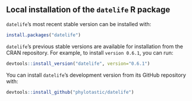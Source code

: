 ## Local installation of the `datelife` R package

`datelife`'s most recent stable version can be installed with:

```r
install.packages("datelife")
```

`datelife`'s previous stable versions are available for installation from the CRAN repository. 
For example, to install `version 0.6.1`, you can run:

```r
devtools::install_version("datelife", version="0.6.1")
```

You can install `datelife`'s development version from its GitHub repository with:

```r
devtools::install_github("phylotastic/datelife")
```
